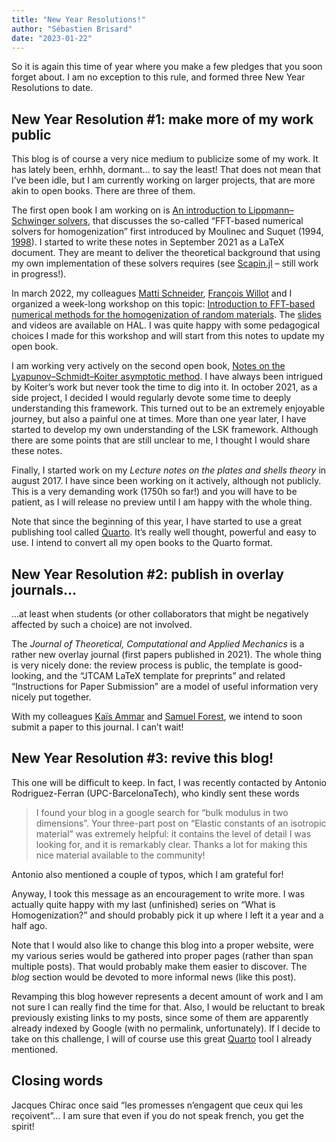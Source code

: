 ```yaml
---
title: "New Year Resolutions!"
author: "Sébastien Brisard"
date: "2023-01-22"
---
```


So it is again this time of year where you make a few pledges that you soon
forget about. I am no exception to this rule, and formed three New Year
Resolutions to date.

## New Year Resolution \#1: make more of my work public

This blog is of course a very nice medium to publicize some of my work. It has
lately been, erhhh, dormant… to say the least! That does not mean that I've been
idle, but I am currently working on larger projects, that are more akin to open
books. There are three of them.

The first open book I am working on is [An introduction to Lippmann–Schwinger
solvers](https://github.com/sbrisard/LS-intro), that discusses the so-called
“FFT-based numerical solvers for homogenization” first introduced by Moulinec
and Suquet (1994, [1998](https://doi.org/10.1016/S0045-7825(97)00218-1)). I
started to write these notes in September 2021 as a LaTeX document. They are
meant to deliver the theoretical background that using my own implementation of
these solvers requires (see [Scapin.jl](https://github.com/sbrisard/Scapin.jl) –
still work in progress!).

In march 2022, my colleagues [Matti
Schneider](https://www.researchgate.net/profile/Matti-Schneider), [François
Willot](https://www.researchgate.net/profile/Francois-Willot) and I organized a
week-long workshop on this topic: [Introduction to FFT-based numerical methods
for the homogenization of random
materials](https://fft-workshop-22.sciencesconf.org/). The
[slides](https://hal-enpc.archives-ouvertes.fr/hal-03631887) and videos are
available on HAL. I was quite happy with some pedagogical choices I made for
this workshop and will start from this notes to update my open book.

I am working very actively on the second open book, [Notes on the
Lyapunov–Schmidt–Koiter asymptotic method](https://sbrisard.github.io/LSK). I
have always been intrigued by Koiter's work but never took the time to dig into
it. In october 2021, as a side project, I decided I would regularly devote some
time to deeply understanding this framework. This turned out to be an extremely
enjoyable journey, but also a painful one at times. More than one year later, I
have started to develop my own understanding of the LSK framework. Although
there are some points that are still unclear to me, I thought I would share
these notes.

Finally, I started work on my *Lecture notes on the plates and shells theory* in
august 2017. I have since been working on it actively, although not
publicly. This is a very demanding work (1750h so far!) and you will have to be
patient, as I will release no preview until I am happy with the whole thing.

Note that since the beginning of this year, I have started to use a great
publishing tool called [Quarto](https://quarto.org/). It's really well thought,
powerful and easy to use. I intend to convert all my open books to the Quarto
format.

## New Year Resolution \#2: publish in overlay journals…

…at least when students (or other collaborators that might be negatively
affected by such a choice) are not involved.

The *Journal of Theoretical, Computational and Applied Mechanics* is a rather
new overlay journal (first papers published in 2021). The whole thing is very
nicely done: the review process is public, the template is good-looking, and the
“JTCAM LaTeX template for preprints” and related “Instructions for Paper
Submission” are a model of useful information very nicely put together.

With my colleagues [Kaïs Ammar](https://www.researchgate.net/profile/Kais-Ammar)
and [Samuel Forest](https://www.researchgate.net/profile/Samuel-Forest), we
intend to soon submit a paper to this journal. I can't wait!

## New Year Resolution \#3: revive this blog!

This one will be difficult to keep. In fact, I was recently contacted by Antonio
Rodriguez-Ferran (UPC-BarcelonaTech), who kindly sent these words

> I found your blog in a google search for “bulk modulus in two
> dimensions”. Your three-part post on “Elastic constants of an isotropic
> material” was extremely helpful: it contains the level of detail I was looking
> for, and it is remarkably clear. Thanks a lot for making this nice material
> available to the community!

Antonio also mentioned a couple of typos, which I am grateful for!

Anyway, I took this message as an encouragement to write more. I was actually
quite happy with my last (unfinished) series on “What is Homogenization?” and
should probably pick it up where I left it a year and a half ago.

Note that I would also like to change this blog into a proper website, were my
various series would be gathered into proper pages (rather than span multiple
posts). That would probably make them easier to discover. The *blog* section
would be devoted to more informal news (like this post).

Revamping this blog however represents a decent amount of work and I am not sure
I can really find the time for that. Also, I would be reluctant to break
previously existing links to my posts, since some of them are apparently already
indexed by Google (with no permalink, unfortunately). If I decide to take on
this challenge, I will of course use this great [Quarto](https://quarto.org/)
tool I already mentioned.

## Closing words

Jacques Chirac once said “les promesses n'engagent que ceux qui les reçoivent”…
I am sure that even if you do not speak french, you get the spirit!

<!-- Local Variables: -->
<!-- mode: markdown -->
<!-- fill-column: 80 -->
<!-- End: -->

